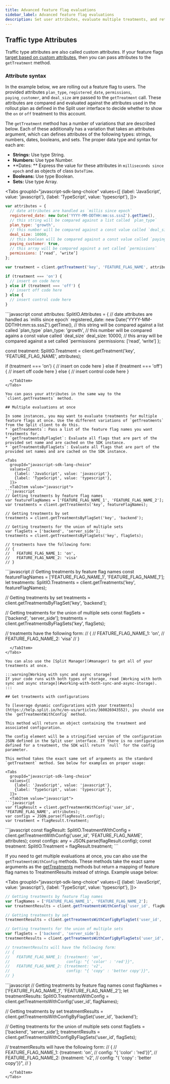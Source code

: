 ```yaml
---
title: Advanced feature flag evaluations
sidebar_label: Advanced feature flag evaluations
description: Set user attributes, evaluate multiple treatments, and retrieve treatment config data.
---
```


## Traffic type Attributes

Traffic type attributes are also called custom attributes. If your feature flags [target based on custom attributes](https://help.split.io/hc/en-us/articles/360020793231-Target-with-custom-attributes), then you can pass attributes to the `getTreatment` method.

### Attribute syntax

In the example below, we are rolling out a feature flag to users. The provided attributes `plan_type`, `registered_date`, `permissions`, `paying_customer`, and `deal_size` are passed to the `getTreatment` call. These attributes are compared and evaluated against the attributes used in the rollout plan as defined in the Split user interface to decide whether to show the `on` or `off` treatment to this account.

The `getTreatment` method has a number of variations that are described below. Each of these additionally has a variation that takes an attributes argument, which can defines attributes of the following types: strings, numbers, dates, booleans, and sets. The proper data type and syntax for each are:

* **Strings:** Use type String.
* **Numbers:** Use type Number.
* **Dates: ** Express the value for these attributes in `milliseconds since epoch` and as objects of class `DateTime`.
* **Booleans:** Use type Boolean.
* **Sets:** Use type Array.


<Tabs
  groupId="javascript-sdk-lang-choice"
  values={[
    {label: 'JavaScript', value: 'javascript'},
    {label: 'TypeScript', value: 'typescript'},
  ]}>
  <TabItem value="javascript">
```javascript
var attributes = {
  // date attributes are handled as `millis since epoch`
  registered_date: new Date('YYYY-MM-DDTHH:mm:ss.sssZ').getTime(),
  // this string will be compared against a list called `plan_type`
  plan_type: 'growth',
  // this number will be compared against a const value called `deal_size`
  deal_size: 10000,
  // this boolean will be compared against a const value called `paying_customer`
  paying_customer: true,
  // this array will be compared against a set called `permissions`
  permissions: [‘read’, ‘write’]
};

var treatment = client.getTreatment('key', 'FEATURE_FLAG_NAME', attributes);

if (treatment === 'on') {
  // insert on code here
} else if (treatment === 'off') {
  // insert off code here
} else {
  // insert control code here
}
```
  </TabItem>
  <TabItem value="typescript">
```javascript
const attributes: SplitIO.Attributes = {
  // date attributes are handled as `millis since epoch`
  registered_date: new Date('YYYY-MM-DDTHH:mm:ss.sssZ').getTime(),
  // this string will be compared against a list called `plan_type`
  plan_type: 'growth',
  // this number will be compared agains a const value called `deal_size`
  deal_size: 10000,
  // this array will be compared against a set called `permissions`
  permissions: [‘read’, ‘write’]
};

const treatment: SplitIO.Treatment =
  client.getTreatment('key', 'FEATURE_FLAG_NAME', attributes);

if (treatment === 'on') {
  // insert on code here
} else if (treatment === 'off') {
  // insert off code here
} else {
  // insert control code here
}
```
  </TabItem>
</Tabs>

You can pass your attributes in the same way to the `client.getTreatments` method.

## Multiple evaluations at once

In some instances, you may want to evaluate treatments for multiple feature flags at once. Use the different variations of `getTreatments` from the Split client to do this.
* `getTreatments`: Pass a list of the feature flag names you want treatments for.
* `getTreatmentsByFlagSet`: Evaluate all flags that are part of the provided set name and are cached on the SDK instance.
* `getTreatmentsByFlagSets`: Evaluate all flags that are part of the provided set names and are cached on the SDK instance.

<Tabs
  groupId="javascript-sdk-lang-choice"
  values={[
    {label: 'JavaScript', value: 'javascript'},
    {label: 'TypeScript', value: 'typescript'},
  ]}>
  <TabItem value="javascript">
```javascript
// Getting treatments by feature flag names
var featureFlagNames = ['FEATURE_FLAG_NAME_1', 'FEATURE_FLAG_NAME_2'];
var treatments = client.getTreatments('key', featureFlagNames);

// Getting treatments by set
treatments = client.getTreatmentsByFlagSet('key', 'backend');

// Getting treatments for the union of multiple sets
var flagSets = ['backend', 'server_side'];
treatments = client.getTreatmentsByFlagSets('key', flagSets);

// treatments have the following form: 
// {
//   FEATURE_FLAG_NAME_1: 'on',
//   FEATURE_FLAG_NAME_2: 'visa'
// }
```
  </TabItem>
  <TabItem value="typescript">
```javascript
// Getting treatments by feature flag names
const featureFlagNames = ['FEATURE_FLAG_NAME_1', 'FEATURE_FLAG_NAME_1'];
let treatments: SplitIO.Treatments = client.getTreatments('key', featureFlagNames);

// Getting treatments by set
treatments = client.getTreatmentsByFlagSet('key', 'backend');

// Getting treatments for the union of multiple sets
const flagSets = ['backend', 'server_side'];
treatments = client.getTreatmentsByFlagSets('key', flagSets);

// treatments have the following form: 
// {
//   FEATURE_FLAG_NAME_1: 'on',
//   FEATURE_FLAG_NAME_2: 'visa'
// }
```
  </TabItem>
</Tabs>

You can also use the [Split Manager](#manager) to get all of your treatments at once.

:::warning[Working with sync and async storage]
If your code runs with both types of storage, read [Working with both sync and async storage](#working-with-both-sync-and-async-storage).
:::

## Get treatments with configurations

To [leverage dynamic configurations with your treatments](https://help.split.io/hc/en-us/articles/360026943552), you should use the `getTreatmentWithConfig` method.

This method will return an object containing the treatment and associated configuration.

The config element will be a stringified version of the configuration JSON defined in the Split user interface. If there is no configuration defined for a treatment, the SDK will return `null` for the config parameter.

This method takes the exact same set of arguments as the standard `getTreatment` method. See below for examples on proper usage:

<Tabs
  groupId="javascript-sdk-lang-choice"
  values={[
    {label: 'JavaScript', value: 'javascript'},
    {label: 'TypeScript', value: 'typescript'},
  ]}>
  <TabItem value="javascript">
```javascript
var flagResult = client.getTreatmentWithConfig('user_id', 'FEATURE_FLAG_NAME', attributes);
var configs = JSON.parse(flagResult.config);
var treatment = flagResult.treatment;
```
  </TabItem>
  <TabItem value="typescript">
```javascript
const flagResult: SplitIO.TreatmentWithConfig = client.getTreatmentWithConfig('user_id', 'FEATURE_FLAG_NAME', attributes);
const configs: any = JSON.parse(flagResult.config);
const treatment: SplitIO.Treatment = flagResult.treatment;
```
  </TabItem>
</Tabs>

If you need to get multiple evaluations at once, you can also use the `getTreatmentsWithConfig` methods. These methods take the exact same arguments as the [getTreatments](#multiple-evaluations-at-once) methods but return a mapping of feature flag names to TreatmentResults instead of strings. Example usage below:

<Tabs
  groupId="javascript-sdk-lang-choice"
  values={[
    {label: 'JavaScript', value: 'javascript'},
    {label: 'TypeScript', value: 'typescript'},
  ]}>
  <TabItem value="javascript">
```javascript
// Getting treatments by feature flag names
var flagNames = ['FEATURE_FLAG_NAME_1', 'FEATURE_FLAG_NAME_2'];
var treatmentResults = client.getTreatmentsWithConfig('user_id', flagNames);

// Getting treatments by set
treatmentResults = client.getTreatmentsWithConfigByFlagSet('user_id', 'backend');

// Getting treatments for the union of multiple sets
var flagSets = ['backend', 'server_side'];
treatmentResults = client.getTreatmentsWithConfigByFlagSets('user_id', flagSets);

// treatmentResults will have the following form: 
// {
//   FEATURE_FLAG_NAME_1: {treatment: 'on',
//                         config: "{ 'color' : 'red'}}",
//   FEATURE_FLAG_NAME_2: {treatment: 'v2',
//                         config: "{ 'copy' : 'better copy'}}",
// }
```
  </TabItem>
  <TabItem value="typescript">
```javascript
// Getting treatments by feature flag names
const flagNames = ['FEATURE_FLAG_NAME_1', 'FEATURE_FLAG_NAME_2']; 
let treatmentResults: SplitIO.TreatmentsWithConfig = client.getTreatmentsWithConfig('user_id', flagNames);

// Getting treatments by set
treatmentResults = client.getTreatmentsWithConfigByFlagSet('user_id', 'backend');

// Getting treatments for the union of multiple sets
const flagSets = ['backend', 'server_side'];
treatmentResults = client.getTreatmentsWithConfigByFlagSets('user_id', flagSets);

// treatmentResults will have the following form: 
// {
//   FEATURE_FLAG_NAME_1: {treatment: 'on',
//                         config: "{ 'color' : 'red'}}",
//   FEATURE_FLAG_NAME_2: {treatment: 'v2',
//                         config: "{ 'copy' : 'better copy'}}",
// }
```
  </TabItem>
</Tabs>